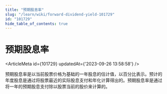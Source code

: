 ```yaml
---
title: "预期股息率"
slug: "/learn/wiki/forward-dividend-yield-101729"
id: "101729"
hide_table_of_contents: true
---
```



# 预期股息率

<ArticleMeta id={101729} updatedAt={'2023-09-26 13:58:58'} />
<div className='border-solid border-b border-t-0 my-4 border-[var(--ifm-color-gray-300)]' />

预期股息率是以当前股票价格为基础的一年股息的估计值，以百分比表示。预计的年度股息是通过将股票最近的实际股息支付和年化计算得出的。预期股息率是通过将一年的预期股息支付除以股票当前的股价来计算的。

